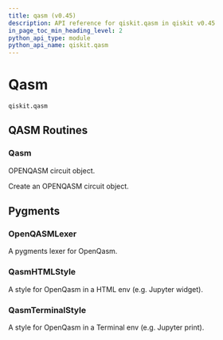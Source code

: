 ```yaml
---
title: qasm (v0.45)
description: API reference for qiskit.qasm in qiskit v0.45
in_page_toc_min_heading_level: 2
python_api_type: module
python_api_name: qiskit.qasm
---
```


<span id="module-qiskit.qasm" />

<span id="qiskit-qasm" />

<span id="qasm-qiskit-qasm" />

# Qasm

`qiskit.qasm`

## QASM Routines

### Qasm

<Class id="qiskit.qasm.Qasm" github="https://github.com/qiskit/qiskit/tree/stable/0.45/qiskit/qasm/qasm.py" signature="qiskit.qasm.Qasm(filename=None, data=None)" modifiers="class">
  OPENQASM circuit object.

  Create an OPENQASM circuit object.
</Class>

## Pygments

### OpenQASMLexer

<Class id="qiskit.qasm.OpenQASMLexer" github="https://github.com/qiskit/qiskit/tree/stable/0.45/qiskit/qasm/pygments/lexer.py" signature="qiskit.qasm.OpenQASMLexer(*args, **kwds)" modifiers="class">
  A pygments lexer for OpenQasm.
</Class>

### QasmHTMLStyle

<Class id="qiskit.qasm.QasmHTMLStyle" github="https://github.com/qiskit/qiskit/tree/stable/0.45/qiskit/qasm/pygments/lexer.py" signature="qiskit.qasm.QasmHTMLStyle" modifiers="class">
  A style for OpenQasm in a HTML env (e.g. Jupyter widget).
</Class>

### QasmTerminalStyle

<Class id="qiskit.qasm.QasmTerminalStyle" github="https://github.com/qiskit/qiskit/tree/stable/0.45/qiskit/qasm/pygments/lexer.py" signature="qiskit.qasm.QasmTerminalStyle" modifiers="class">
  A style for OpenQasm in a Terminal env (e.g. Jupyter print).
</Class>

